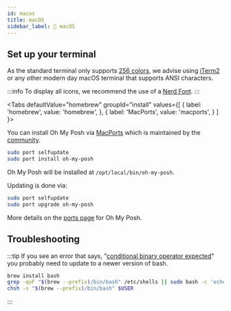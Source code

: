 ```yaml
---
id: macos
title: macOS
sidebar_label: 🍏 macOS
---
```



## Set up your terminal

As the standard terminal only supports [256 colors][256-colors], we advise using
[iTerm2][iterm2] or any other modern day macOS terminal that supports ANSI characters.

:::info
To display all icons, we recommend the use of a [Nerd Font][fonts].
:::

<Tabs
  defaultValue="homebrew"
  groupId="install"
  values={[
    { label: 'homebrew', value: 'homebrew', },
    { label: 'MacPorts', value: 'macports', }
  ]
}>
<TabItem value="homebrew">

<InstallHomebrew />

</TabItem>
<TabItem value="macports">

You can install Oh My Posh via [MacPorts] which is maintained by the [community].

```bash
sudo port selfupdate
sudo port install oh-my-posh
```

Oh My Posh will be installed at `/opt/local/bin/oh-my-posh`.

Updating is done via:

```bash
sudo port selfupdate
sudo port upgrade oh-my-posh
```

More details on the [ports page] for Oh My Posh.

</TabItem>
</Tabs>

## Troubleshooting

:::tip
If you see an error that says, "[conditional binary operator expected][outdated-bash]" you probably need to update to a newer version of bash.

```bash
brew install bash
grep -qxF "$(brew --prefix)/bin/bash" /etc/shells || sudo bash -c 'echo "$(brew --prefix)/bin/bash" >> /etc/shells'
chsh -s "$(brew --prefix)/bin/bash" $USER
```
:::

<Next />

[256-colors]: /docs/configuration/colors#standard-colors
[iterm2]: https://iterm2.com
[fonts]: /docs/installation/fonts
[MacPorts]: https://www.macports.org
[ports page]: https://ports.macports.org/port/oh-my-posh
[community]: https://ports.macports.org/port/oh-my-posh/
[outdated-bash]: https://github.com/JanDeDobbeleer/oh-my-posh/discussions/3429
